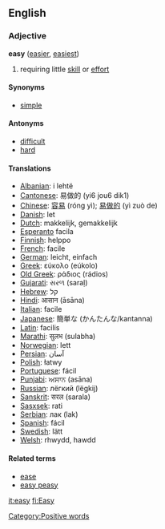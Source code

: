 ==English==
===Adjective===
'''easy''' ([[easier]], [[easiest]])

# requiring little [[skill]] or [[effort]]

====Synonyms====
*[[simple]]

====Antonyms====
*[[difficult]]
*[[hard]]

====Translations====
*[[Albanian]]: i lehtë
*[[Cantonese]]: 易做的 (yi6 jou6 dik1)
*[[Chinese]]: [[容易]] (róng yì); [[易做的]] (yì zuò de)
*[[Danish]]: let
*[[Dutch]]: makkelijk, gemakkelijk
*[[Esperanto]] facila
*[[Finnish]]: helppo
*[[French]]: facile
*[[German]]: leicht, einfach
*[[Greek]]: εύκολο (eúkolo)
*[[Old Greek]]: ράδιος (rádios)
*[[Gujarati]]: સરળ (saraḷ)
*[[Hebrew]]: קל
*[[Hindi]]: आसान (āsāna)
*[[Italian]]: facile
*[[Japanese]]: 簡単な (かんたんな/kantanna)
*[[Latin]]: facilis
*[[Marathi]]: सुलभ (sulabha)
*[[Norwegian]]: lett
*[[Persian]]: آسان
*[[Polish]]: łatwy
*[[Portuguese]]: fácil
*[[Punjabi]]: ਅਸਾਨ (asāna)
*[[Russian]]: лёгкий (lëgkij)
*[[Sanskrit]]: सरल (sarala)
*[[Sasxsek]]: rati
*[[Serbian]]: лак (lak)
*[[Spanish]]: fácil
*[[Swedish]]: lätt
*[[Welsh]]: rhwydd, hawdd

====Related terms====
*[[ease]]<!-- check that it's really related -->
*[[easy peasy]]

[[Category:Positive words]]

[[it:easy]]
[[fi:Easy]]